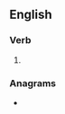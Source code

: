 ==English==

===Verb===
{{head|en|verb form}}

# {{en-past of|enlace}}

===Anagrams===
* {{l|en|cleaned}}